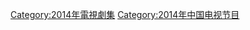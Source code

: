 {{Catnav|頁面分類|...|电视节目|电视剧|每年電視影集|2014年電視影集}}
{{Catnav|頁面分類|...|电视节目|电视剧|各國電視劇|中国电视剧|每年中國電視劇集}}

{{cat year nav
| year = 2014
| cat = 中國電視劇集 
| sortkey = 中國電視劇集
| article = 中國電視劇
| in = 
}}

[[Category:2014年電視劇集|Category:2014年電視劇集]]
[[Category:2014年中国电视节目|Category:2014年中国电视节目]]